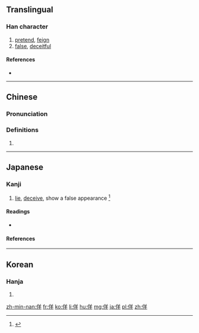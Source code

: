 ==Translingual==

===Han character===
{{Han char|rn=9|rad=人|as=06|sn=8|four=28251|canj=OTQ|ids=⿰亻羊}}

# [[pretend]], [[feign]]
# [[false]], [[deceitful]]

====References====
* {{Han ref|kx=0100.130|dkj=00552|dj=0212.080|hdz=10153.020|uh=4F6F|ud=20335|bh=A8CB|bd=43211}}

----

==Chinese==
{{zh-forms}}

===Pronunciation===
{{zh-pron
|m=yáng
|c=jeoi4,joeng4
|mc=y
|oc=y
|ma=
|cat=v,a
}}

===Definitions===
# {{rfdef|lang=zh}}

----

==Japanese==

===Kanji===
{{ja-kanji|grade=|rs=人06}}

# [[lie]], [[deceive]], show a false appearance <ref name="gakken">{{quote-book|year=2002|author=Akiyasu Tōdō [''et al.'']|title=漢字源|ISBN=978-4053008893|passage=佯}}</ref>

====Readings====
* {{ja-readings|on=[[よう]] (yō)|kun=[[いつわる]] (itsuwaru)}}

====References====
<references/>

----

==Korean==

===Hanja===
{{ko-hanja|hangeul=양|rv=yang|mr=yang}}

# {{defn|lang=ko|sort=人06}}

[[zh-min-nan:佯]]
[[fr:佯]]
[[ko:佯]]
[[li:佯]]
[[hu:佯]]
[[mg:佯]]
[[ja:佯]]
[[pl:佯]]
[[zh:佯]]